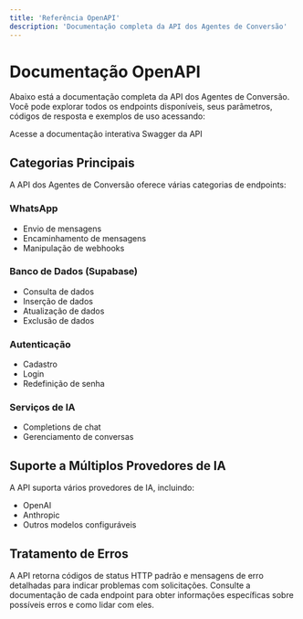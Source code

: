 ```yaml
---
title: 'Referência OpenAPI'
description: 'Documentação completa da API dos Agentes de Conversão'
---
```


# Documentação OpenAPI

Abaixo está a documentação completa da API dos Agentes de Conversão. Você pode explorar todos os endpoints disponíveis, seus parâmetros, códigos de resposta e exemplos de uso acessando:

<Card title="Documentação OpenAPI Interativa" icon="code" href="https://api.agentesdeconversao.com.br/docs">
  Acesse a documentação interativa Swagger da API
</Card>

## Categorias Principais

A API dos Agentes de Conversão oferece várias categorias de endpoints:

### WhatsApp
- Envio de mensagens
- Encaminhamento de mensagens
- Manipulação de webhooks

### Banco de Dados (Supabase)
- Consulta de dados
- Inserção de dados
- Atualização de dados
- Exclusão de dados

### Autenticação
- Cadastro
- Login
- Redefinição de senha

### Serviços de IA
- Completions de chat
- Gerenciamento de conversas

## Suporte a Múltiplos Provedores de IA

A API suporta vários provedores de IA, incluindo:
- OpenAI
- Anthropic
- Outros modelos configuráveis

## Tratamento de Erros

A API retorna códigos de status HTTP padrão e mensagens de erro detalhadas para indicar problemas com solicitações. Consulte a documentação de cada endpoint para obter informações específicas sobre possíveis erros e como lidar com eles.